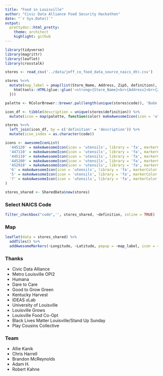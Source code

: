 ```yaml
---
title: "Food in Louisville"
author: "Civic Data Alliance Food Security Hackathon"
date: "`r Sys.Date()`"
output:
  prettydoc::html_pretty:
    theme: architect
    highlight: github
---
```


```r
library(tidyverse)
library(magrittr)
library(leaflet)
library(crosstalk)

stores <- read_csv('../data/jeff_co_food_data_source_naics_dtc.csv')

stores %<>%
  mutate(map_label = pmap(list(Store_Name, Address, Zip5, definition), function(Store_Name, Address, Zip5, definition){
    htmltools::HTML(glue::glue('<strong>{Store_Name}<br>{Address}<br>{Zip5}<br>{definition}'))
  }))

palette <- RColorBrewer::brewer.pal(length(unique(stores$code)), 'BuGn')

icon_df <- tibble(description = unique(stores$definition)) %>% 
  mutate(icon = map(palette, function(color) makeAwesomeIcon(icon = 'utensils', library = 'fa', markerColor = color, iconColor = color)))

stores %<>%
  left_join(icon_df, by = c('definition' = 'description')) %>% 
  mutate(icon_index = as.character(code))

icons <- awesomeIconList(
  '445120' = makeAwesomeIcon(icon = 'utensils', library = 'fa', markerColor = 'red', iconColor = palette[1]),
  '447110' = makeAwesomeIcon(icon = 'utensils', library = 'fa', markerColor = 'darkred', iconColor = palette[2]),
  '445110' = makeAwesomeIcon(icon = 'utensils', library = 'fa', markerColor = 'lightred', iconColor = palette[3]),
  '445200' = makeAwesomeIcon(icon = 'utensils', library = 'fa', markerColor = 'orange', iconColor = palette[4]),
  '452910' = makeAwesomeIcon(icon = 'utensils', library = 'fa', markerColor = 'beige', iconColor = palette[5]),
  '6' = makeAwesomeIcon(icon = 'utensils', library = 'fa', markerColor = 'green', iconColor = palette[6]),
  '5' = makeAwesomeIcon(icon = 'utensils', library = 'fa', markerColor = 'darkgreen', iconColor = palette[7]),
  '7' = makeAwesomeIcon(icon = 'utensils', library = 'fa', markerColor = 'lightgreen', iconColor = palette[8])
)

stores_shared <- SharedData$new(stores)

```


### Select NAICS Code
```r
filter_checkbox("code",'', stores_shared, ~definition, inline = TRUE)
```

### Map
```r
leaflet(data = stores_shared) %>% 
  addTiles() %>%
  addAwesomeMarkers(~Longitude, ~Latitude, popup = ~map_label, icon = ~icons[icon_index])
```


### Thanks

* Civic Data Alliance 
* Metro Louisville OPI2 
* Humana 
* Dare to Care 
* Good to Grow Green 
* Kentucky Harvest 
* IDEAS xLab 
* University of Louisville 
* Louisville Grows 
* Louisville Food Co-Opt 
* Black Lives Matter Louisville/Stand Up Sunday 
* Play Cousins Collective

### Team

* Allie Kanik
* Chris Harrell
* Brandon McReynolds
* Adam H.
* Robert Kahne